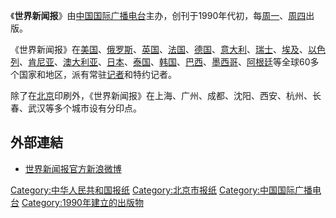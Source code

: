 {{Unreferenced|time=2021-03-18T17:00:01+00:00}}
《'''世界新闻报'''》由[[中国国际广播电台|中国国际广播电台]]主办，创刊于1990年代初，每[[周一|周一]]、[[周四|周四]]出版。

《世界新闻报》在[[美国|美国]]、[[俄罗斯|俄罗斯]]、[[英国|英国]]、[[法国|法国]]、[[德国|德国]]、[[意大利|意大利]]、[[瑞士|瑞士]]、[[埃及|埃及]]、[[以色列|以色列]]、[[肯尼亚|肯尼亚]]、[[澳大利亚|澳大利亚]]、[[日本|日本]]、[[泰国|泰国]]、[[韩国|韩国]]、[[巴西|巴西]]、[[墨西哥|墨西哥]]、[[阿根廷|阿根廷]]等全球60多个国家和地区，派有常驻[[记者|记者]]和特约记者。

除了在[[北京|北京]]印刷外，《世界新闻报》在上海、广州、成都、沈阳、西安、杭州、长春、武汉等多个城市设有分印点。
==外部連結==
*[http://www.weibo.com/worldnewsjournal 世界新闻报官方新浪微博] {{Wayback|url=http://www.weibo.com/worldnewsjournal |date=20120113051353 }}
[[Category:中华人民共和国报纸|Category:中华人民共和国报纸]]
[[Category:北京市报纸|Category:北京市报纸]]
[[Category:中国国际广播电台|Category:中国国际广播电台]]
[[Category:1990年建立的出版物|Category:1990年建立的出版物]]